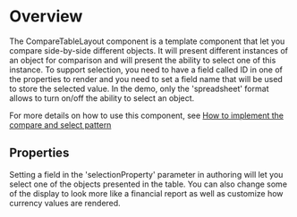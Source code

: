 
<Meta of={DemoStories} />

# Overview

The CompareTableLayout component is a template component that let you compare side-by-side different objects. It will present different instances of an object for comparison and will present the ability to select one of this instance.
To support selection, you need to have a field called ID in one of the properties to render and you need to set a field name that will be used to store the selected value. In the demo, only the 'spreadsheet' format allows to turn on/off the ability to select an object.

For more details on how to use this component, see [How to implement the compare and select pattern](https://support.pega.com/discussion/how-implement-compare-and-select-pattern-constellation-ui)

<Primary />

## Properties

Setting a field in the 'selectionProperty' parameter in authoring will let you select one of the objects presented in the table.
You can also change some of the display to look more like a financial report as well as customize how currency values are rendered.

<Controls />
